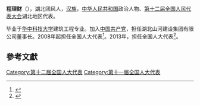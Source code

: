 '''程理财'''（{{bd|1962年||}}），湖北团风人，[[汉族|汉族]]，[[中华人民共和国|中华人民共和国]]政治人物、[[第十二届全国人民代表大会|第十二届全国人民代表大会]]湖北地区代表。

毕业于[[华中科技大学|华中科技大学]]建筑工程专业。加入[[中国共产党|中国共产党]]，担任湖北山河建设集团有限公司董事长。2008年起担任全国人大代表<ref>{{cite news|title=全国人大代表信息-程理财|url= http://210.82.31.1:8084/delegate/viewDelegate.action?dbid=111658|accessdate=2013-04-05|newspaper=全国人大网}}</ref>。2013年，担任全国人大代表<ref>{{cite news|title=全国人大代表信息-程理财|url= http://210.82.31.1:8084/delegate/viewDelegate.action?dbid=121634|accessdate=2013-04-05|newspaper=全国人大网}}</ref>。

==參考文獻==
{{reflist}}
{{中国政治人物小作品}}

[[Category:第十二届全国人大代表|Category:第十二届全国人大代表]]
[[Category:第十一届全国人大代表|Category:第十一届全国人大代表]]